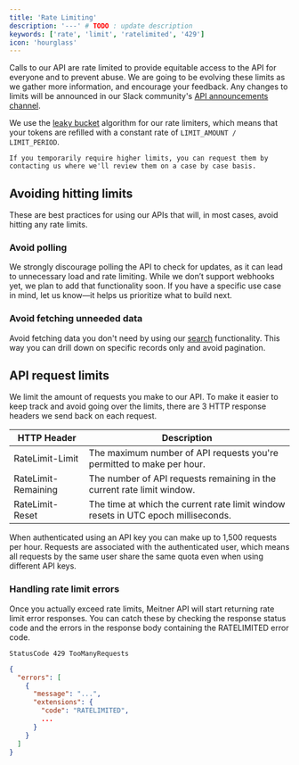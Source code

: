 ```yaml
---
title: 'Rate Limiting'
description: '---' # TODO : update description
keywords: ['rate', 'limit', 'ratelimited', '429']
icon: 'hourglass'
---
```


Calls to our API are rate limited to provide equitable access to the API for everyone and to prevent abuse. We are going to be evolving these limits as we gather more information, and encourage your feedback. Any changes to limits will be announced in our Slack community's [API announcements channel](https://meitnerapi.slack.com/archives/C08JMJ5J1DW).

We use the [leaky bucket](https://en.wikipedia.org/wiki/Leaky_bucket) algorithm for our rate limiters, which means that your tokens are refilled with a constant rate of `LIMIT_AMOUNT / LIMIT_PERIOD`.

```
If you temporarily require higher limits, you can request them by contacting us where we'll review them on a case by case basis.
```

## Avoiding hitting limits

These are best practices for using our APIs that will, in most cases, avoid hitting any rate limits.

### Avoid polling⁠

We strongly discourage polling the API to check for updates, as it can lead to unnecessary load and rate limiting. While we don’t support webhooks yet, we plan to add that functionality soon. If you have a specific use case in mind, let us know—it helps us prioritize what to build next.

### Avoid fetching unneeded data⁠

Avoid fetching data you don't need by using our [search](search-filtering) functionality. This way you can drill down on specific records only and avoid pagination.

## API request limits

We limit the amount of requests you make to our API. To make it easier to keep track and avoid going over the limits, there are 3 HTTP response headers we send back on each request.


| HTTP Header | Description |
| ----------- | ----------- |
| RateLimit-Limit | The maximum number of API requests you're permitted to make per hour. |
| RateLimit-Remaining | The number of API requests remaining in the current rate limit window. |
| RateLimit-Reset | The time at which the current rate limit window resets in UTC epoch milliseconds. |

When authenticated using an API key you can make up to 1,500 requests per hour. Requests are associated with the authenticated user, which means all requests by the same user share the same quota even when using different API keys.

### Handling rate limit errors

Once you actually exceed rate limits, Meitner API will start returning rate limit error responses. You can catch these by checking the response status code and the errors in the response body containing the RATELIMITED error code.

```
StatusCode 429 TooManyRequests
```

```json
{
  "errors": [
    {
      "message": "...",
      "extensions": {
        "code": "RATELIMITED",
        ...
      }
    }
  ]
}
```
